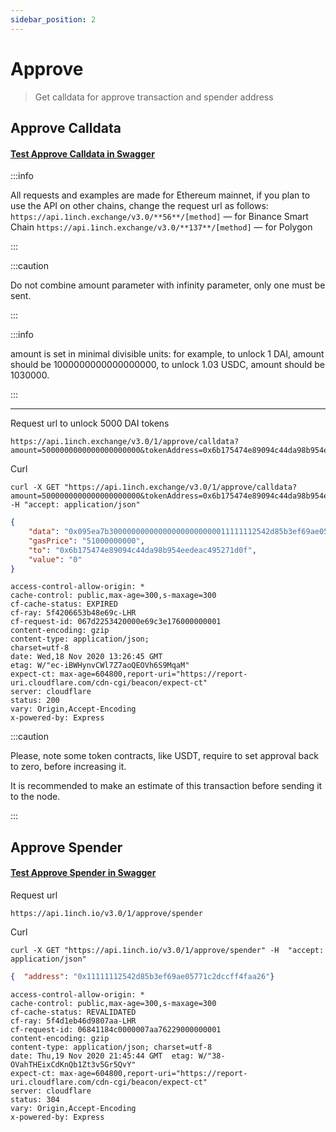 ```yaml
---
sidebar_position: 2
---
```



# Approve

>Get calldata for approve transaction and spender address

## Approve Calldata
#### [Test Approve Calldata in Swagger](./swagger)

:::info

All requests and examples are made for Ethereum mainnet, if you plan to use the API on other chains, change the request url as follows:
`https://api.1inch.exchange/v3.0/**56**/[method]`  — for Binance Smart Chain
`https://api.1inch.exchange/v3.0/**137**/[method]` — for Polygon

:::

:::caution

Do not combine amount parameter with infinity parameter, only one must be sent.

:::

:::info

amount is set in minimal divisible units: for example, to unlock 1 DAI, amount should be 1000000000000000000, to unlock 1.03 USDC, amount should be 1030000.

:::

---

Request url to unlock 5000 DAI tokens
```
https://api.1inch.exchange/v3.0/1/approve/calldata?amount=5000000000000000000000&tokenAddress=0x6b175474e89094c44da98b954eedeac495271d0f
```

Curl
```
curl -X GET "https://api.1inch.exchange/v3.0/1/approve/calldata?amount=5000000000000000000000&tokenAddress=0x6b175474e89094c44da98b954eedeac495271d0f" -H "accept: application/json"
```

<Tabs>
<TabItem value="body" label="Response body" default>

```json
{
    "data": "0x095ea7b300000000000000000000000011111112542d85b3ef69ae05771c2dccff4faa26ffffffffffffffffffffffffffffffffffffffffffffffffffffffffffffffff",
    "gasPrice": "51000000000",
    "to": "0x6b175474e89094c44da98b954eedeac495271d0f",
    "value": "0"
}
```

</TabItem>
<TabItem value="headers" label="Response headers">

```
access-control-allow-origin: *
cache-control: public,max-age=300,s-maxage=300
cf-cache-status: EXPIRED
cf-ray: 5f4206653b48e69c-LHR
cf-request-id: 067d2253420000e69c3e176000000001
content-encoding: gzip
content-type: application/json;
charset=utf-8
date: Wed,18 Nov 2020 13:26:45 GMT
etag: W/"ec-iBWHynvCWl7Z7aoQEOVh6S9MqaM"
expect-ct: max-age=604800,report-uri="https://report-uri.cloudflare.com/cdn-cgi/beacon/expect-ct"
server: cloudflare
status: 200
vary: Origin,Accept-Encoding
x-powered-by: Express
```

</TabItem>
</Tabs>

:::caution

Please, note some token contracts, like USDT, require to set approval back to zero, before increasing it.

It is recommended to make an estimate of this transaction before sending it to the node.

:::

## Approve Spender
#### [Test Approve Spender in Swagger](./swagger)

Request url
```
https://api.1inch.io/v3.0/1/approve/spender
```

Curl
```
curl -X GET "https://api.1inch.io/v3.0/1/approve/spender" -H  "accept: application/json"
```

<Tabs>
<TabItem value="body" label="Response body" default>

```json
{  "address": "0x11111112542d85b3ef69ae05771c2dccff4faa26"}
```

</TabItem>
<TabItem value="headers" label="Response headers">

```
access-control-allow-origin: *
cache-control: public,max-age=300,s-maxage=300
cf-cache-status: REVALIDATED
cf-ray: 5f4d1eb46d9807aa-LHR
cf-request-id: 06841184c0000007aa76229000000001
content-encoding: gzip
content-type: application/json; charset=utf-8
date: Thu,19 Nov 2020 21:45:44 GMT  etag: W/"38-OVahTHEixCdKnQb1Zt3v5Gr5QvY"
expect-ct: max-age=604800,report-uri="https://report-uri.cloudflare.com/cdn-cgi/beacon/expect-ct"
server: cloudflare
status: 304
vary: Origin,Accept-Encoding
x-powered-by: Express
```

</TabItem>
</Tabs>
